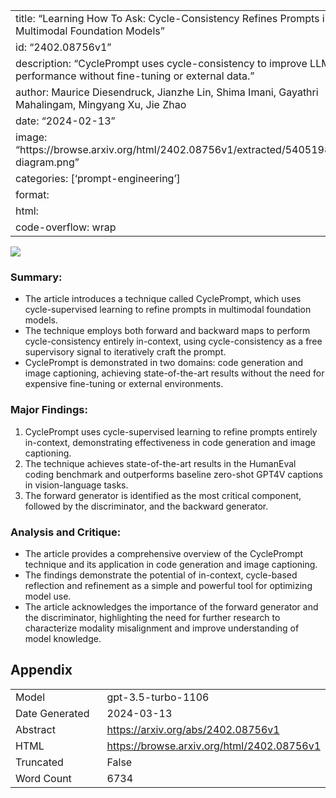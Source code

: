 
---
title: "Learning How To Ask: Cycle-Consistency Refines Prompts in Multimodal Foundation Models"
id: "2402.08756v1"
description: "CyclePrompt uses cycle-consistency to improve LLM performance without fine-tuning or external data."
author: Maurice Diesendruck, Jianzhe Lin, Shima Imani, Gayathri Mahalingam, Mingyang Xu, Jie Zhao
date: "2024-02-13"
image: "https://browse.arxiv.org/html/2402.08756v1/extracted/5405198/fig2-diagram.png"
categories: ['prompt-engineering']
format:
  html:
    code-overflow: wrap
---

![](https://browse.arxiv.org/html/2402.08756v1/extracted/5405198/fig2-diagram.png)

### **Summary:**
- The article introduces a technique called CyclePrompt, which uses cycle-supervised learning to refine prompts in multimodal foundation models.
- The technique employs both forward and backward maps to perform cycle-consistency entirely in-context, using cycle-consistency as a free supervisory signal to iteratively craft the prompt.
- CyclePrompt is demonstrated in two domains: code generation and image captioning, achieving state-of-the-art results without the need for expensive fine-tuning or external environments.

### **Major Findings:**
1. CyclePrompt uses cycle-supervised learning to refine prompts entirely in-context, demonstrating effectiveness in code generation and image captioning.
2. The technique achieves state-of-the-art results in the HumanEval coding benchmark and outperforms baseline zero-shot GPT4V captions in vision-language tasks.
3. The forward generator is identified as the most critical component, followed by the discriminator, and the backward generator.

### **Analysis and Critique:**
- The article provides a comprehensive overview of the CyclePrompt technique and its application in code generation and image captioning.
- The findings demonstrate the potential of in-context, cycle-based reflection and refinement as a simple and powerful tool for optimizing model use.
- The article acknowledges the importance of the forward generator and the discriminator, highlighting the need for further research to characterize modality misalignment and improve understanding of model knowledge.

## Appendix

|          |          |
|----------|----------|
| Model     | gpt-3.5-turbo-1106       |
| Date Generated     | 2024-03-13       |
| Abstract | [https://arxiv.org/abs/2402.08756v1](https://arxiv.org/abs/2402.08756v1)        |
| HTML     | [https://browse.arxiv.org/html/2402.08756v1](https://browse.arxiv.org/html/2402.08756v1)       |
| Truncated       | False       |
| Word Count       | 6734       |